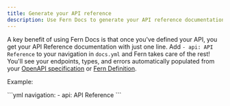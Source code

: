 ---
title: Generate your API reference
description: Use Fern Docs to generate your API reference documentation from your API definition, using your choice of either OpenAPI or Fern Definition.
---

A key benefit of using Fern Docs is that once you've defined your API, you get your API Reference documentation with just one line.
Add `- api: API Reference` to your navigation in `docs.yml` and Fern takes care of the rest! You'll see your endpoints, types,
and errors automatically populated from your [OpenAPI specification](/learn/overview/define-your-api/openapi/overview) or [Fern Definition](/learn/overview/define-your-api/ferndef/overview).

Example:

<CodeBlock title='docs.yml'>
```yml
navigation:
  - api: API Reference
```
</CodeBlock>
